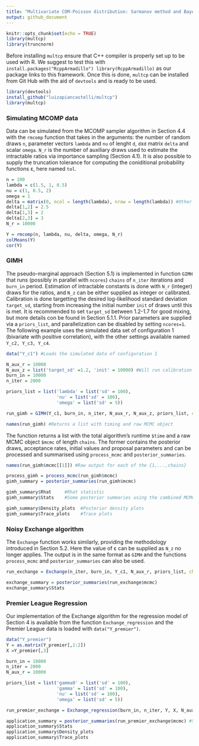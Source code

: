 ```yaml
---
title: "Multivariate COM-Poisson distribution: Sarmanov method and Bayesian inference"
output: github_document
---
```


```r
knitr::opts_chunk$set(echo = TRUE)
library(multcp)
library(truncnorm)
```

Before installing `multcp` ensure that C++ compiler is properly set up to be used with R. We suggest to test this with `install.packages("RcppArmadillo") library(RcppArmadillo)` as our package links to this framework. Once this is done, `multcp` can be installed from Git Hub with the aid of `devtools` and is ready to be used. 

```r
library(devtools)
install_github("luizapiancastelli/multcp")
library(multcp)
```

### Simulating MCOMP data

Data can be simulated from the MCOMP sampler algorithm in Section 4.4 with the `rmcomp` function that takes in the arguments: the number of random draws `n`, parameter vectors `lambda` and `nu` of lenght `d`, `d`x`d` matrix `delta` and scalar `omega`. `N_r` is the number of auxiliary draws used to estimate the intractable ratios via importance sampling (Section 4.1). It is also possible to supply the truncation tolerance for computing the coniditional probability functions ε, here named `tol`.

```r
n = 100
lambda = c(1.5, 1, 0.5)
nu = c(1, 0.5, 2)
omega = 1
delta = matrix(0, ncol = length(lambda), nrow = length(lambda)) #Other than upper triangle elements should be 0
delta[1,2] = 2.5
delta[1,3] = 2
delta[2,3] = 3
N_r = 10000

Y = rmcomp(n, lambda, nu, delta, omega, N_r)
colMeans(Y)
cor(Y)
```

### GIMH

The pseudo-marginal approach (Section 5.1) is implemented in function `GIMH` that runs (possibly in parallel with `ncores`) `chains` of `n_iter` iterations and `burn_in` period. Estimation of intractable constants is done with `N_r` (integer) draws for the ratios, and `N_z` can be either supplied as integer or calibrated. Calibration is done targetting the desired log-likelihood standard deviation `target_sd`, starting from increasing the initial number `init` of draws until this is met. It is recommended to set `target_sd` between 1.2-1.7 for good mixing, but more details con be found in Section 5.1.1. Prior parameters are supplied via a `priors_list`, and parallelization can be disabled by setting `ncores=1`. The following example uses the simulated data set of configuration 1 (bivariate with positive correlation), with the other settings available named `Y_c2, Y_c3, Y_c4`.

```r
data("Y_c1") #Loads the simulated data of configuration 1

N_aux_r = 10000
N_aux_z = list('target_sd' =1.2, 'init' = 10000) #Will run calibration of Nz
burn_in = 10000
n_iter = 2000

priors_list = list('lambda' = list('sd' = 100),
                   'nu' = list('sd' = 100),
                   'omega' = list('sd' = 5))

run_gimh = GIMH(Y_c1, burn_in, n_iter, N_aux_r, N_aux_z, priors_list, chains = 2, ncores = 2)

names(run_gimh) #Returns a list with timing and raw MCMC object
```

The function returns a list with the total algorithm's runtime `$time` and a raw MCMC object `$mcmc` of length `chains`. The former contains the posterior draws, acceptance rates, initial values and proposal parameters and can be processed and summarised using `process_mcmc` and `posterior_summaries`.

```r
names(run_gimh$mcmc[[1]]) #Raw output for each of the {1,...,chains}

process_gimh = process_mcmc(run_gimh$mcmc)
gimh_summary = posterior_summaries(run_gimh$mcmc)

gimh_summary$Rhat     #Rhat statistic
gimh_summary$Stats    #Some posterior summaries using the combined MCMC draws

gimh_summary$Density_plots  #Posterior density plots
gimh_summary$Trace_plots    #Trace plots
```

### Noisy Exchange algorithm

The `Exchange` function works similarly, providing the methodology introduced in Section 5.2. Here the value of ε can be supplied as `N_z` no longer applies. The output is in the same format as `GIMH` and the functions `process_mcmc` and `posterior_summaries` can also be used.

```r
run_exchange = Exchange(n_iter, burn_in, Y_c1, N_aux_r, priors_list, chains=2,  ncores = 2, tol = 0.001)

exchange_summary = posterior_summaries(run_exchange$mcmc)
exchange_summary$Stats
```

### Premier League Regression

Our implementation of the Exchange algorithm for the regression model of Section 4 is available from the function `Exchange_regression` and the Premier League data is loaded with `data("Y_premier")`.

```r
data("Y_premier")
Y = as.matrix(Y_premier[,1:2])
X =Y_premier[,3]

burn_in = 10000
n_iter = 2000
N_aux_r = 10000

priors_list = list('gamma0' = list('sd' = 100), 
                   'gamma' = list('sd' = 100),
                   'nu' = list('sd' = 100),
                   'omega' = list('sd' = 5))

run_premier_exchange = Exchange_regression(burn_in, n_iter, Y, X, N_aux_r, priors_list, chains=2,  ncores = 2, tol = 0.001)

application_summary = posterior_summaries(run_premier_exchange$mcmc) #Summaries of MCMC output
application_summary$Stats
application_summary$Density_plots
application_summary$Trace_plots
```

